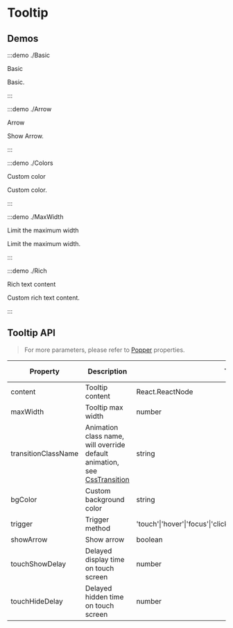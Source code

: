 # Tooltip

## Demos

:::demo ./Basic

Basic

Basic.

:::

:::demo ./Arrow

Arrow

Show Arrow.

:::

:::demo ./Colors

Custom color

Custom color.

:::

:::demo ./MaxWidth

Limit the maximum width

Limit the maximum width.

:::

:::demo ./Rich

Rich text content

Custom rich text content.

:::

## Tooltip API

> For more parameters, please refer to [Popper](/components/Popper) properties.

| Property | Description | Type | Optional Value | Default | Require |
| --- | --- | --- | --- | --- | --- |
| content | Tooltip content | React.ReactNode | - | - | true |
| maxWidth | Tooltip max width | number | - | - | false |
| transitionClassName | Animation class name, will override default animation, see [CssTransition](/components/CssTransition) | string | - | 'xl-tooltip' | false |
| bgColor | Custom background color | string | - | - | false |
| trigger | Trigger method | 'touch'&#x007c;'hover'&#x007c;'focus'&#x007c;'click'&#x007c;'contextMenu'&#x007c;'custom'&#x007c;array | - | ['hover','touch'] | false |
| showArrow | Show arrow | boolean | - | - | false |
| touchShowDelay | Delayed display time on touch screen | number | - | 1500 | false |
| touchHideDelay | Delayed hidden time on touch screen | number | - | 0 | false |

